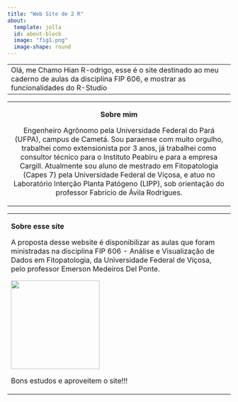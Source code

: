 ```yaml
---
title: "Web Site de 2 R"
about:
  template: jolla
  id: about-block
  image: "fig1.png"
  image-shape: round
---
```


+----------------------------------------------------------------------------------------------------------------------------------------------+
| Olá, me Chamo Hian R-odrigo, esse é o site destinado ao meu caderno de aulas da disciplina FIP 606, e mostrar as funcionalidades do R-Studio |
+----------------------------------------------------------------------------------------------------------------------------------------------+

+:-----------------------------------------------------------------------------------------------------------------------------------------------------------------------------------------------------------------------------------------------------------------------------------------------------------------------------------------------------------------------------------------------------------------------------------------------------------------:+
| **Sobre mim**                                                                                                                                                                                                                                                                                                                                                                                                                                                     |
|                                                                                                                                                                                                                                                                                                                                                                                                                                                                   |
| Engenheiro Agrônomo pela Universidade Federal do Pará (UFPA), campus de Cametá. Sou paraense com muito orgulho, trabalhei como extensionista por 3 anos, já trabalhei como consultor técnico para o Instituto Peabiru e para a empresa Cargill. Atualmente sou aluno de mestrado em Fitopatologia (Capes 7) pela Universidade Federal de Viçosa, e atuo no Laboratório Interção Planta Patógeno (LIPP), sob orientação do professor Fabrício de Ávila Rodrigues.  |
+-------------------------------------------------------------------------------------------------------------------------------------------------------------------------------------------------------------------------------------------------------------------------------------------------------------------------------------------------------------------------------------------------------------------------------------------------------------------+

+-----------------------------------------------------------------------------------------------------------------------------------------------------------------------------------------------------------------------------------+
| **Sobre esse site**                                                                                                                                                                                                               |
|                                                                                                                                                                                                                                   |
| A proposta desse website é disponibilizar as aulas que foram ministradas na disciplina FIP 606 - Análise e Visualização de Dados em Fitopatologia, da Universidade Federal de Viçosa, pelo professor Emerson Medeiros Del Ponte.  |
|                                                                                                                                                                                                                                   |
| ![](foto2.png){width="200"}                                                                                                                                                                                                       |
|                                                                                                                                                                                                                                   |
| Bons estudos e aproveitem o site!!!                                                                                                                                                                                               |
+-----------------------------------------------------------------------------------------------------------------------------------------------------------------------------------------------------------------------------------+
